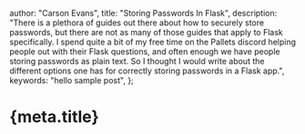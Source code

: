   author: "Carson Evans",
  title: "Storing Passwords In Flask",
  description:
    "There is a plethora of guides out there about how to securely store passwords, but there are not as many of those guides that apply to Flask specifically. I spend quite a bit of my free time on the Pallets discord helping people out with their Flask questions, and often enough we have people storing passwords as plain text. So I thought I would write about the different options one has for correctly storing passwords in a Flask app.",
  keywords: "hello sample post",
};

# {meta.title}
